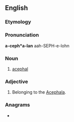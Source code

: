 ==English==

===Etymology===
{{suffix|acephal|an|lang=en}}

===Pronunciation===
'''a-ceph*a-lan'''
aah-SEPH-e-lohn

===Noun===
{{en-noun}}

# [[acephal]]

===Adjective===
{{en-adj|-}}

# {{lb|en|zoology}} Belonging to the [[Acephala]].

===Anagrams===
* {{l|en|acalephan}}